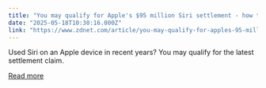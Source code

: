```yaml
---
title: "You may qualify for Apple's $95 million Siri settlement - how to file a claim today"
date: "2025-05-18T10:30:16.000Z"
link: "https://www.zdnet.com/article/you-may-qualify-for-apples-95-million-siri-settlement-how-to-file-a-claim-today/"
---
```


Used Siri on an Apple device in recent years? You may qualify for the latest settlement claim.

[Read more](https://www.zdnet.com/article/you-may-qualify-for-apples-95-million-siri-settlement-how-to-file-a-claim-today/)
